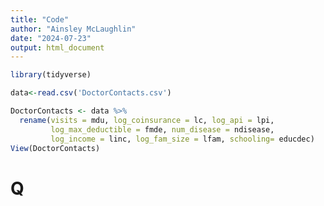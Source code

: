 ```yaml
---
title: "Code"
author: "Ainsley McLaughlin"
date: "2024-07-23"
output: html_document
---
```


```r
library(tidyverse)

data<-read.csv('DoctorContacts.csv')

DoctorContacts <- data %>%
  rename(visits = mdu, log_coinsurance = lc, log_api = lpi,
         log_max_deductible = fmde, num_disease = ndisease,
         log_income = linc, log_fam_size = lfam, schooling= educdec)
View(DoctorContacts)
```

# Q


